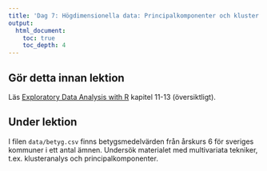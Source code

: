```yaml
---
title: 'Dag 7: Högdimensionella data: Principalkomponenter och kluster'
output:
  html_document:
    toc: true
    toc_depth: 4    
---
```


## Gör detta innan lektion

Läs [Exploratory Data Analysis with R](https://bookdown.org/rdpeng/exdata/) kapitel 11-13 (översiktligt).

## Under lektion

I filen `data/betyg.csv` finns betygsmedelvärden från årskurs 6 för sveriges kommuner i ett antal ämnen. Undersök materialet med multivariata tekniker, t.ex. klusteranalys och principalkomponenter.